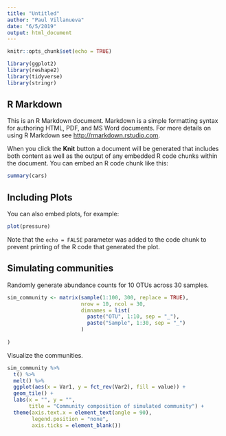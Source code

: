 ```yaml
---
title: "Untitled"
author: "Paul Villanueva"
date: "6/5/2019"
output: html_document
---
```


```r
knitr::opts_chunk$set(echo = TRUE)

library(ggplot2)
library(reshape2)
library(tidyverse)
library(stringr)
```

## R Markdown

This is an R Markdown document. Markdown is a simple formatting syntax for authoring HTML, PDF, and MS Word documents. For more details on using R Markdown see <http://rmarkdown.rstudio.com>.

When you click the **Knit** button a document will be generated that includes both content as well as the output of any embedded R code chunks within the document. You can embed an R code chunk like this:

```r
summary(cars)
```

## Including Plots

You can also embed plots, for example:

```r
plot(pressure)
```

Note that the `echo = FALSE` parameter was added to the code chunk to prevent printing of the R code that generated the plot.

## Simulating communities

Randomly generate abundance counts for 10 OTUs across 30 samples.

```r
sim_community <- matrix(sample(1:100, 300, replace = TRUE),
                        nrow = 10, ncol = 30,
                        dimnames = list(
                          paste("OTU", 1:10, sep = "_"),
                          paste("Sample", 1:30, sep = "_")
                        )
  
)
```

Visualize the communities.

```r
sim_community %>% 
  t() %>% 
  melt() %>%
  ggplot(aes(x = Var1, y = fct_rev(Var2), fill = value)) + 
  geom_tile() +
  labs(x = "", y = "", 
       title = "Community composition of simulated community") + 
  theme(axis.text.x = element_text(angle = 90),
        legend.position = "none",
        axis.ticks = element_blank())
```


